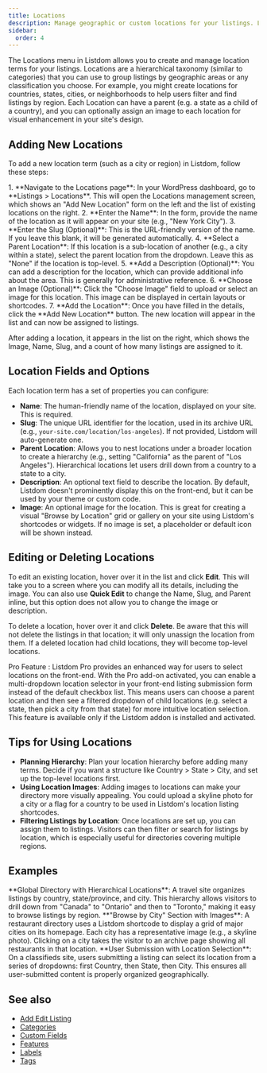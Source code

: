 ```yaml
---
title: Locations
description: Manage geographic or custom locations for your listings. Locations are a hierarchical taxonomy in Listdom that lets you organize listings by area (like country, city, neighborhood) with support for parent/child hierarchy and custom images.
sidebar:
  order: 4
---
```



The Locations menu in Listdom allows you to create and manage location terms for your listings. Locations are a hierarchical taxonomy (similar to categories) that you can use to group listings by geographic areas or any classification you choose. For example, you might create locations for countries, states, cities, or neighborhoods to help users filter and find listings by region. Each Location can have a parent (e.g. a state as a child of a country), and you can optionally assign an image to each location for visual enhancement in your site's design.

## Adding New Locations

To add a new location term (such as a city or region) in Listdom, follow these steps:

<Steps>
1.  **Navigate to the Locations page**: In your WordPress dashboard, go to **Listings > Locations**. This will open the Locations management screen, which shows an "Add New Location" form on the left and the list of existing locations on the right.
2.  **Enter the Name**: In the form, provide the name of the location as it will appear on your site (e.g., "New York City").
3.  **Enter the Slug (Optional)**: This is the URL-friendly version of the name. If you leave this blank, it will be generated automatically.
4.  **Select a Parent Location**: If this location is a sub-location of another (e.g., a city within a state), select the parent location from the dropdown. Leave this as "None" if the location is top-level.
5.  **Add a Description (Optional)**: You can add a description for the location, which can provide additional info about the area. This is generally for administrative reference.
6.  **Choose an Image (Optional)**: Click the "Choose Image" field to upload or select an image for this location. This image can be displayed in certain layouts or shortcodes.
7.  **Add the Location**: Once you have filled in the details, click the **Add New Location** button. The new location will appear in the list and can now be assigned to listings.
</Steps>

After adding a location, it appears in the list on the right, which shows the Image, Name, Slug, and a count of how many listings are assigned to it.

## Location Fields and Options

Each location term has a set of properties you can configure:

-   **Name**: The human-friendly name of the location, displayed on your site. This is required.
-   **Slug**: The unique URL identifier for the location, used in its archive URL (e.g., `your-site.com/location/los-angeles`). If not provided, Listdom will auto-generate one.
-   **Parent Location**: Allows you to nest locations under a broader location to create a hierarchy (e.g., setting "California" as the parent of "Los Angeles"). Hierarchical locations let users drill down from a country to a state to a city.
-   **Description**: An optional text field to describe the location. By default, Listdom doesn't prominently display this on the front-end, but it can be used by your theme or custom code.
-   **Image**: An optional image for the location. This is great for creating a visual "Browse by Location" grid or gallery on your site using Listdom's shortcodes or widgets. If no image is set, a placeholder or default icon will be shown instead.

## Editing or Deleting Locations

To edit an existing location, hover over it in the list and click **Edit**. This will take you to a screen where you can modify all its details, including the image. You can also use **Quick Edit** to change the Name, Slug, and Parent inline, but this option does not allow you to change the image or description.

To delete a location, hover over it and click **Delete**. Be aware that this will not delete the listings in that location; it will only unassign the location from them. If a deleted location had child locations, they will become top-level locations.

<Aside type="note">
Pro Feature <Badge text="Pro" />: Listdom Pro provides an enhanced way for users to select locations on the front-end. With the Pro add-on activated, you can enable a multi-dropdown location selector in your front-end listing submission form instead of the default checkbox list. This means users can choose a parent location and then see a filtered dropdown of child locations (e.g. select a state, then pick a city from that state) for more intuitive location selection. This feature is available only if the Listdom <Badge text="Pro" /> addon is installed and activated.
</Aside>

## Tips for Using Locations

-   **Planning Hierarchy**: Plan your location hierarchy before adding many terms. Decide if you want a structure like Country > State > City, and set up the top-level locations first.
-   **Using Location Images**: Adding images to locations can make your directory more visually appealing. You could upload a skyline photo for a city or a flag for a country to be used in Listdom's location listing shortcodes.
-   **Filtering Listings by Location**: Once locations are set up, you can assign them to listings. Visitors can then filter or search for listings by location, which is especially useful for directories covering multiple regions.

## Examples

<CardGrid>
    <Card>
        **Global Directory with Hierarchical Locations**: A travel site organizes listings by country, state/province, and city. This hierarchy allows visitors to drill down from "Canada" to "Ontario" and then to "Toronto," making it easy to browse listings by region.
    </Card>
    <Card>
        **"Browse by City" Section with Images**: A restaurant directory uses a Listdom shortcode to display a grid of major cities on its homepage. Each city has a representative image (e.g., a skyline photo). Clicking on a city takes the visitor to an archive page showing all restaurants in that location.
    </Card>
    <Card>
        **User Submission with Location Selection**: On a classifieds site, users submitting a listing can select its location from a series of dropdowns: first Country, then State, then City. This ensures all user-submitted content is properly organized geographically.
    </Card>
</CardGrid>


## See also

- [Add Edit Listing](/listdom/managing-listings/add-edit-listing/)
- [Categories](/listdom/managing-listings/categories/)
- [Custom Fields](/listdom/managing-listings/custom-fields/)
- [Features](/listdom/managing-listings/features/)
- [Labels](/listdom/managing-listings/labels/)
- [Tags](/listdom/managing-listings/tags/)

